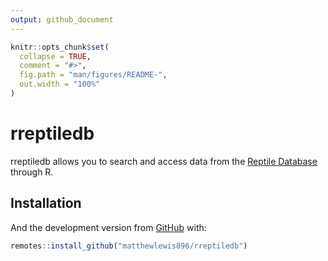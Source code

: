 ```yaml
---
output: github_document
---
```


<!-- README.md is generated from README.Rmd. Please edit that file -->

```r
knitr::opts_chunk$set(
  collapse = TRUE,
  comment = "#>",
  fig.path = "man/figures/README-",
  out.width = "100%"
)
```

# rreptiledb

<!-- badges: start -->
<!-- badges: end -->

rreptiledb allows you to search and access data from the [Reptile Database](http://www.reptile-database.org/) through R.

## Installation


And the development version from [GitHub](https://github.com/matthewlewis896/rreptiledb) with:

``` r
remotes::install_github("matthewlewis896/rreptiledb")
```

